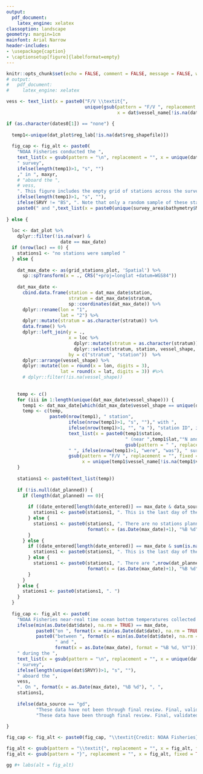 ```yaml
---
output:
  pdf_document:
    latex_engine: xelatex
classoption: landscape
geometry: margin=1cm
mainfont: Arial Narrow
header-includes:
- \usepackage{caption}
- \captionsetup[figure]{labelformat=empty}
---
```

\fontsize{12}{22}
\fontseries{b}
\selectfont
\pagenumbering{gobble}


```r
knitr::opts_chunk$set(echo = FALSE, comment = FALSE, message = FALSE, warning = FALSE, error = FALSE)
# output:
#   pdf_document:
#     latex_engine: xelatex
```

```r

vess <- text_list(x = paste0("F/V \\textit{",
                             unique(gsub(pattern = "F/V ", replacement = "", fixed = TRUE, 
                                         x = dat$vessel_name[!is.na(dat$vessel_name)])),"}"))

if (as.character(dates0[1]) == "none") {
  
  temp1<-unique(dat_plot$reg_lab[!is.na(dat$reg_shapefile)])
  
  fig_cap <- fig_alt <- paste0(
    "NOAA Fisheries conducted the ", 
    text_list(x = gsub(pattern = "\n", replacement = "", x = unique(dat_plot$reg_lab[!is.na(dat$reg_shapefile)]))),
    " survey",
    ifelse(length(temp1)>1, "s", "")
    ," in ", maxyr, 
    # "aboard the ",
    # vess,
    ". This figure includes the empty grid of stations across the survey area",
    ifelse(length(temp1)>1, "s", ""),
    ifelse(SRVY != "BS", ". Note that only a random sample of these stations are surveyed each year. ", 
    paste0(" and ",text_list(x = paste0(unique(survey_area$bathymetry$METERS), "m"))," bathymetry. ")))
  
} else {
  
  loc <- dat_plot %>% 
    dplyr::filter(!is.na(var) & 
                    date == max_date) 
  if (nrow(loc) == 0) {
    stations1 <- "no stations were sampled "
  } else {
    
    dat_max_date <- as(grid_stations_plot, 'Spatial') %>%
      sp::spTransform(x = ., CRS("+proj=longlat +datum=WGS84"))
    
    dat_max_date <- 
      cbind.data.frame(station = dat_max_date$station, 
                       stratum = dat_max_date$stratum, 
                       sp::coordinates(dat_max_date)) %>% 
      dplyr::rename(lon = "1", 
                    lat = "2") %>%
      dplyr::mutate(stratum = as.character(stratum)) %>%
      data.frame() %>%
      dplyr::left_join(y = ., 
                       x = loc %>% 
                         dplyr::mutate(stratum = as.character(stratum)) %>% 
                         dplyr::select(stratum, station, vessel_shape, vessel_name, date, var_bin), 
                       by = c("stratum", "station"))  %>%
      dplyr::arrange(vessel_shape) %>% 
      dplyr::mutate(lon = round(x = lon, digits = 3), 
                    lat = round(x = lat, digits = 3)) #%>% 
      # dplyr::filter(!is.na(vessel_shape))
    
    
    temp <- c()
    for (iii in 1:length(unique(dat_max_date$vessel_shape))) {
      temp1 <- dat_max_date[which(dat_max_date$vessel_shape == unique(dat_max_date$vessel_shape)[iii]),]
      temp <- c(temp, 
                paste0(nrow(temp1), " station",
                       ifelse(nrow(temp1)>1, "s", "")," with ",
                       ifelse(nrow(temp1)>1, "", "a "), "station ID", ifelse(nrow(temp1)>1, "s", ""), " of ",
                       text_list(x = paste0(temp1$station,
                                            " (near ",temp1$lat,"°N and ",temp1$lon,"°W, measuring ",
                                            gsub(pattern = " ", replacement = "", x = temp1$var_bin, fixed = TRUE),"°C)")), 
                       " ", ifelse(nrow(temp1)>1, "were", "was"), " surveyed by the F/V \\textit{",
                       gsub(pattern = "F/V ", replacement = "", fixed = TRUE,
                            x = unique(temp1$vessel_name[!is.na(temp1$vessel_name)])),"}") )
    }
    
    stations1 <- paste0(text_list(temp))
    
    if (!is.null(dat_planned)) {
      if (length(dat_planned) == 0){
        
        if ((date_entered[length(date_entered)] == max_date & data_source == "haul")) {
          stations1 <- paste0(stations1, ". This is the last day of the survey. ")
        } else {
          stations1 <- paste0(stations1, ". There are no stations planned for ", 
                              format(x = (as.Date(max_date)+1), "%B %d"), ". ")
        }
      } else {
        if ((date_entered[length(date_entered)] == max_date & sum(is.na(dat$var))>0)) {
          stations1 <- paste0(stations1, ". This is the last day of the survey. ")
        } else {
          stations1 <- paste0(stations1, ". There are ",nrow(dat_planned[dat_planned$planned == "Y",])," stations planned for ", 
                              format(x = (as.Date(max_date)+1), "%B %d"), ". ")
        }
      }
    } else {
      stations1 <- paste0(stations1, ". ")
    }
  }
  
  fig_cap <- fig_alt <- paste0(
    "NOAA Fisheries near-real time ocean bottom temperatures collected ", 
    ifelse(min(as.Date(dat$date), na.rm = TRUE) == max_date, 
           paste0("on ", format(x = min(as.Date(dat$date), na.rm = TRUE), "%B %d, %Y")), 
           paste0("between ", format(x = min(as.Date(dat$date), na.rm = TRUE), "%B %d"), 
                  " and ", 
                  format(x = as.Date(max_date), format = "%B %d, %Y"))), 
    " during the ",
    text_list(x = gsub(pattern = "\n", replacement = "", x = unique(dat_plot$reg_lab[!is.na(dat$reg_shapefile)]))),
    " survey",
    ifelse(length(unique(dat$SRVY))>1, "s", ""),
    " aboard the ",
    vess,
    ". On ", format(x = as.Date(max_date), "%B %d"), ", ",
    stations1, 
    
    ifelse(data_source == "gd", 
           "These data have not been through final review. Final, validated survey data (e.g., temperature and species collected at each station among other observations), will be publicly accessible on the Fisheries One Stop Shop platform (FOSS; https://www.fisheries.noaa.gov/foss/f?p=215:200:1899488600966:Mail:NO:::). ", 
           "These data have been through final review. Final, validated survey data (e.g., temperature and species collected at each station among other observations), are publicly accessible on the Fisheries One Stop Shop platform (FOSS; https://www.fisheries.noaa.gov/foss/f?p=215:200:1899488600966:Mail:NO:::). "))
  
}

fig_cap <- fig_alt <- paste0(fig_cap, "\\textit{Credit: NOAA Fisheries}")

fig_alt <- gsub(pattern = "\\textit{", replacement = "", x = fig_alt, fixed = TRUE)
fig_alt <- gsub(pattern = "}", replacement = "", x = fig_alt, fixed = TRUE)

```

```r
gg #+ labs(alt = fig_alt)
```


